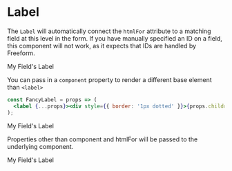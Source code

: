 

<Meta title="Components|Label" component={Label} />

# Label

<Props of={Label} />

The `Label` will automatically connect the `htmlFor` attribute to a matching field
at this level in the form. If you have manually specified an ID on a field, this
component will not work, as it expects that IDs are handled by Freeform.

<Preview>
  <Story name="default">
    <ExampleForm defaultValues={{ myField: 'Hello world' }}>
      <Label htmlFor="myField">My Field's Label</Label>
      <Field name="myField" />
    </ExampleForm>
  </Story>
</Preview>

You can pass in a `component` property to render a different base element than `<label>`

```jsx
const FancyLabel = props => (
  <label {...props}><div style={{ border: '1px dotted' }}>{props.children}</div></label>
);
```

<Preview>
  <Story name="component">
    <ExampleForm defaultValues={{ myField: 'Hello world' }}>
      <Label htmlFor="myField" component={FancyLabel}>My Field's Label</Label>
      <Field name="myField" />
    </ExampleForm>
  </Story>
</Preview>

Properties other than component and htmlFor will be passed to the underlying component.

<Preview>
  <Story name="passthru">
    <ExampleForm defaultValues={{ myField: 'Hello world' }}>
      <Label htmlFor="myField" style={{ background: '#ccc', paddingRight: '20px' }}>My Field's Label</Label>
      <Field name="myField" />
    </ExampleForm>
  </Story>
</Preview>
